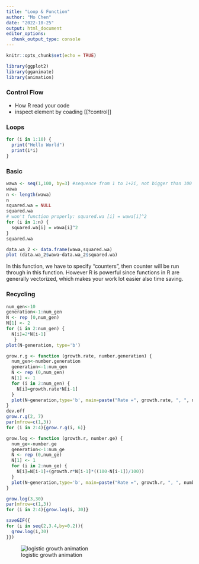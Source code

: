 ```yaml
---
title: "Loop & Function"
author: "Mo Chen"
date: "2022-10-25"
output: html_document
editor_options: 
  chunk_output_type: console
---
```


```r
knitr::opts_chunk$set(echo = TRUE)
```

```r
library(ggplot2)
library(gganimate)
library(animation)
```

### Control Flow 
 * How R read your code
 * inspect element by coading [[?control]]
 
### Loops
```r
for (i in 1:10) {
  print("Hello World") 
  print(i*i)
}
```

### Basic
```r
wawa <- seq(1,100, by=3) #sequence from 1 to 1+2i, not bigger than 100 
wawa
n <- length(wawa)
n
squared.wa = NULL
squared.wa
# won't function properly: squared.wa [i] = wawa[i]^2
for (i in 1:n) {
  squared.wa[i] = wawa[i]^2
}
squared.wa

data.wa_2 <- data.frame(wawa,squared.wa)
plot (data.wa_2$wawa~data.wa_2$squared.wa)

```

In this function, we have to specify "counters", then counter will be run through in this function.
However R is powerful since functions in R are generally vectorized, which makes your work lot easier also time saving.

### Recycling 
```r
num_gen<-10 
generation<-1:num_gen 
N <- rep (0,num_gen)
N[1] <- 2
for (i in 2:num_gen) { 
  N[i]=2*N[i-1]
   }
plot(N~generation, type='b')
```

```r
grow.r.g <- function (growth.rate, number.generation) { 
  num_gen<-number.generation
  generation<-1:num_gen
  N <- rep (0,num_gen)
  N[1] <- 1
  for (i in 2:num_gen) {
    N[i]=growth.rate*N[i-1] 
  }
  plot(N~generation,type='b', main=paste("Rate =", growth.rate, ", ", number.generation, "generations"))
}
dev.off
grow.r.g(2, 7)
par(mfrow=c(1,3))
for (i in 2:4){grow.r.g(i, 6)}
```

```r
grow.log <- function (growth.r, number.ge) { 
  num_ge<-number.ge
  generation<-1:num_ge
  N <- rep (0,num_ge)
  N[1] <- 1
  for (i in 2:num_ge) {
    N[i]=N[i-1]+(growth.r*N[i-1]*((100-N[i-1])/100))
  }
  plot(N~generation,type='b', main=paste("Rate =", growth.r, ", ", number.ge, "generations"))
}

grow.log(3,30)
par(mfrow=c(1,3))
for (i in 2:4){grow.log(i, 30)}
```

```r
saveGIF({
for (i in seq(2,3.4,by=0.2)){
  grow.log(i,30)
}})
```

![logistic growth animation](D:/R_WD/Git linked/2022RisFUN-Mo/Loops & Functions/animation.gif)
